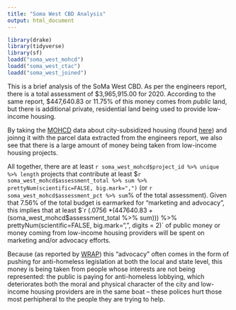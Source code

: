 ```yaml
---
title: "Soma West CBD Analysis"
output: html_document
---
```


```r
library(drake)
library(tidyverse)
library(sf)
loadd("soma_west_mohcd")
loadd("soma_west_ctac")
loadd("soma_west_joined")
```

This is a brief analysis of the SoMa West CBD. As per the engineers report, there is a total assessment of \$3,965,915.00 for 2020. According to the same report, \$447,640.83 or 11.75% of this money comes from *public* land, but there is additional private, residential land being used to provide low-income housing. 

By taking the [MOHCD](https://sfmohcd.org/) data about city-subsidized housing (found [here](https://data.sfgov.org/Housing-and-Buildings/Map-of-MOHCD-s-Affordable-Rental-Portfolio/2hwb-ndvk/data)) and joinng it with the parcel data extracted from the engineers report, we also see that there is a large amount of money being taken from low-income housing projects. 

All together, there are at least `r soma_west_mohcd$project_id %>% unique %>% length` projects that contribute at least \$`r soma_west_mohcd$assessment_total %>% sum %>% prettyNum(scientific=FALSE, big.mark=",")` (or `r soma_west_mohcd$assessment_pct %>% sum`% of the total assessment). Given that 7.56% of the total budget is earmarked for "marketing and advocacy", this implies that at least $`r (.0756 *(447640.83 + (soma_west_mohcd$assessment_total %>% sum))) %>% prettyNum(scientific=FALSE, big.mark=",", digits = 2)` of public money or money coming from low-income housing providers will be spent on marketing and/or advocacy efforts. 

Because (as reported by [WRAP](https://wraphome.org/?smd_process_download=1&download_id=12551)) this "advocacy" often comes in the form of pushing for anti-homeless legislation at both the local and state level, this money is being taken from people whose interests are not being represented: the public is paying for anti-homeless lobbying, which deteriorates both the moral and physical character of the city and low-income housing providers are in the same boat -- these polices hurt those most perhipheral to the people they are trying to help.